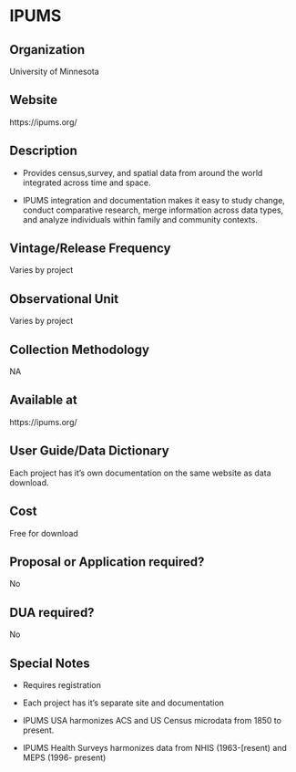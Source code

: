 \mainmatter

<!-- Generated by generateRmd.R; do not edit by hand  -->

# IPUMS

## Organization
University of Minnesota

## Website
https://ipums.org/

## Description
*	Provides census,survey, and spatial data from around the world integrated across time and space. 
*	IPUMS integration and documentation makes it easy to study change, conduct comparative research, merge information across data types, and analyze individuals within family and community contexts.

## Vintage/Release Frequency
Varies by project

## Observational Unit
Varies by project

## Collection Methodology
NA

## Available at
https://ipums.org/

## User Guide/Data Dictionary
Each project has it's own documentation on the same website as data download.

## Cost
Free for download

## Proposal or Application required?
No

## DUA required?
No

## Special Notes
*	Requires registration 
*	Each project has it’s separate site and documentation 
*	IPUMS USA harmonizes ACS and US Census microdata from 1850 to present. 
*	IPUMS Health Surveys harmonizes data from NHIS (1963-[resent) and MEPS (1996- present)

